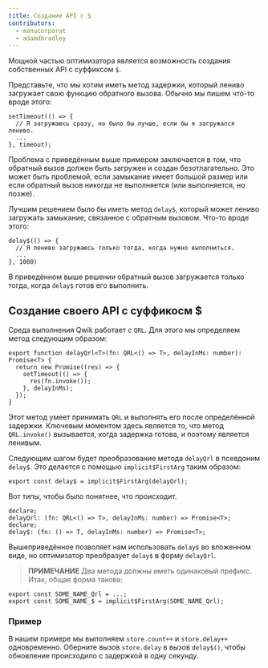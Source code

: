 ```yaml
---
title: Создание API с $
contributors:
  - manucorporat
  - adamdbradley
---
```


Мощной частью оптимизатора является возможность создания собственных API с суффиксом `$`.

Представьте, что мы хотим иметь метод задержки, который лениво загружает свою функцию обратного вызова. Обычно мы пишем что-то вроде этого:

```tsx
setTimeout(() => {
  // Я загружаюсь сразу, но было бы лучше, если бы я загружался лениво.
  ...
}, timeout);
```

Проблема с приведённым выше примером заключается в том, что обратный вызов должен быть загружен и создан безотлагательно. Это может быть проблемой, если замыкание имеет большой размер или если обратный вызов никогда не выполняется (или выполняется, но позже).

Лучшим решением было бы иметь метод `delay$`, который может лениво загружать замыкание, связанное с обратным вызовом. Что-то вроде этого:

```tsx
delay$(() => {
  // Я лениво загружаюсь только тогда, когда нужно выполниться.
  ...
}, 1000)
```

В приведённом выше решении обратный вызов загружается только тогда, когда `delay$` готов его выполнить.

## Создание своего API с суффикосм $

Среда выполнения Qwik работает с `QRL`. Для этого мы определяем метод следующим образом:

```tsx
export function delayQrl<T>(fn: QRL<() => T>, delayInMs: number): Promise<T> {
  return new Promise((res) => {
    setTimeout(() => {
      res(fn.invoke());
    }, delayInMs);
  });
}
```

Этот метод умеет принимать `QRL` и выполнять его после определённой задержки. Ключевым моментом здесь является то, что метод `QRL.invoke()` вызывается, когда задержка готова, и поэтому является ленивым.

Следующим шагом будет преобразование метода `delayQrl` в псевдоним `delay$`. Это делается с помощью `implicit$FirstArg` таким образом:

```tsx
export const delay$ = implicit$FirstArg(delayQrl);
```

Вот типы, чтобы было понятнее, что происходит.

```tsx
declare;
delayQrl: (fn: QRL<() => T>, delayInMs: number) => Promise<T>;
declare;
delay$: (fn: () => T, delayInMs: number) => Promise<T>;
```

Вышеприведённое позволяет нам использовать `delay$` во вложенном виде, но оптимизатор преобразует `delay$` в форму `delayQrl`.

> **ПРИМЕЧАНИЕ** Два метода должны иметь одинаковый префикс. Итак, общая форма такова:

```tsx
export const SOME_NAME_Qrl = ...;
export const SOME_NAME_$ = implicit$FirstArg(SOME_NAME_Qrl);
```

### Пример

В нашем примере мы выполняем `store.count++` и `store.delay++` одновременно. Оберните вызов `store.delay` в вызов `delay$()`, чтобы обновление происходило с задержкой в одну секунду.
